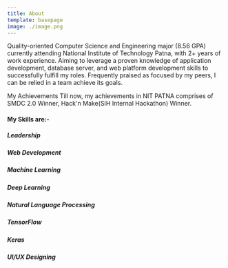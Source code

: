 ```yaml
---
title: About
template: basepage
image: ./image.png
---
```


Quality-oriented Computer Science and Engineering major (8.56 GPA) currently attending National Institute of Technology Patna, with 2+ years of work experience. 
Aiming to leverage a proven knowledge of application development, database server, and web platform development skills to successfully fulfill my roles. 
Frequently praised as focused by my peers, I can be relied in a team achieve its goals.

My Achievements
Till now, my achievements in NIT PATNA comprises of SMDC 2.0 Winner, Hack'n Make(SIH Internal Hackathon) Winner.

#### My Skills are:-

##### Leadership

##### Web Development
##### Machine Learning
##### Deep Learning
##### Natural Language Processing
##### TensorFlow
##### Keras
##### UI/UX Designing